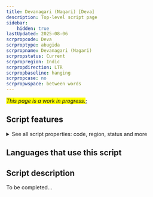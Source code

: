 ```yaml
---
title: Devanagari (Nagari) [Deva]
description: Top-level script page
sidebar:
    hidden: true
lastUpdated: 2025-08-06
scrpropcode: Deva
scrproptype: abugida
scrpropname: Devanagari (Nagari)
scrpropstatus: Current
scrpropregion: Indic
scrpropdirection: LTR
scrpropbaseline: hanging
scrpropcase: no
scrpropwspace: between words
---
```


<span style='background-color:yellow'>_This page is a work in progress._</span>;


## Script features

<details>
<summary> See all script properties: code, region, status and more</summary>
<ScriptInfo />
</details>

## Languages that use this script

<WsList script='Deva' wsMax='5' />

## Script description

To be completed...

